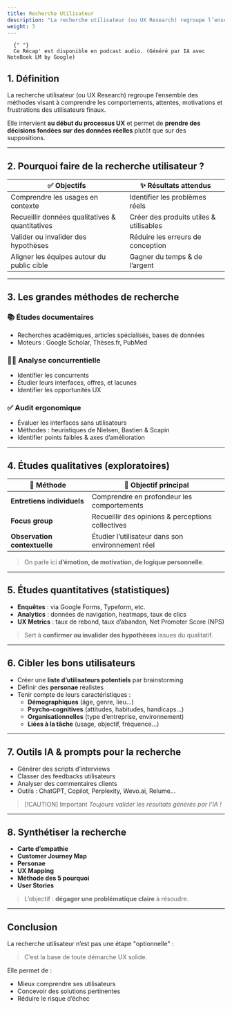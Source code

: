 ```yaml
---
title: Recherche Utilisateur
description: "La recherche utilisateur (ou UX Research) regroupe l’ensemble des méthodes visant à comprendre les comportements, attentes, motivations et frustrations des utilisateurs finaux."
weight: 3
---
```



```
  {" "}
  Ce Récap' est disponible en podcast audio. (Généré par IA avec NoteBook LM by Google)
```

<SrtPlayer
  client:only="react"
  audioSrc="/podcasts/ux-user-research.m4a"
  srtUrl="/podcasts/ux-user-research.srt"
/>

## 1. Définition

La recherche utilisateur (ou UX Research) regroupe l’ensemble des méthodes visant à comprendre les comportements, attentes, motivations et frustrations des utilisateurs finaux.

Elle intervient **au début du processus UX** et permet de **prendre des décisions fondées sur des données réelles** plutôt que sur des suppositions.

---

## 2. Pourquoi faire de la recherche utilisateur ?

| ✅ Objectifs                                    | ✨ Résultats attendus                   |
| ----------------------------------------------- | --------------------------------------- |
| Comprendre les usages en contexte               | Identifier les problèmes réels          |
| Recueillir données qualitatives & quantitatives | Créer des produits utiles & utilisables |
| Valider ou invalider des hypothèses             | Réduire les erreurs de conception       |
| Aligner les équipes autour du public cible      | Gagner du temps & de l’argent           |

---

## 3. Les grandes méthodes de recherche

### 📚 **Études documentaires**

- Recherches académiques, articles spécialisés, bases de données
- Moteurs : Google Scholar, Thèses.fr, PubMed

### 🕵️‍♂️ **Analyse concurrentielle**

- Identifier les concurrents
- Étudier leurs interfaces, offres, et lacunes
- Identifier les opportunités UX

### ✅ **Audit ergonomique**

- Évaluer les interfaces sans utilisateurs
- Méthodes : heuristiques de Nielsen, Bastien & Scapin
- Identifier points faibles & axes d’amélioration

---

## 4. Études qualitatives (exploratoires)

| 🧪 Méthode                   | 👥 Objectif principal                             |
| ---------------------------- | ------------------------------------------------- |
| **Entretiens individuels**   | Comprendre en profondeur les comportements        |
| **Focus group**              | Recueillir des opinions & perceptions collectives |
| **Observation contextuelle** | Étudier l’utilisateur dans son environnement réel |

> On parle ici **d’émotion, de motivation, de logique personnelle**.

---

## 5. Études quantitatives (statistiques)

- **Enquêtes** : via Google Forms, Typeform, etc.
- **Analytics** : données de navigation, heatmaps, taux de clics
- **UX Metrics** : taux de rebond, taux d’abandon, Net Promoter Score (NPS)

> Sert à **confirmer ou invalider des hypothèses** issues du qualitatif.

---

## 6. Cibler les bons utilisateurs

- Créer une **liste d’utilisateurs potentiels** par brainstorming
- Définir des **personae** réalistes
- Tenir compte de leurs caractéristiques :
  - **Démographiques** (âge, genre, lieu…)
  - **Psycho-cognitives** (attitudes, habitudes, handicaps…)
  - **Organisationnelles** (type d’entreprise, environnement)
  - **Liées à la tâche** (usage, objectif, fréquence…)

---

## 7. Outils IA & prompts pour la recherche

- Générer des scripts d’interviews
- Classer des feedbacks utilisateurs
- Analyser des commentaires clients
- Outils : ChatGPT, Copilot, Perplexity, Wevo.ai, Relume…

> [!CAUTION] Important
> _Toujours valider les résultats générés par l’IA !_

---

## 8. Synthétiser la recherche

- **Carte d’empathie**
- **Customer Journey Map**
- **Personae**
- **UX Mapping**
- **Méthode des 5 pourquoi**
- **User Stories**

> L’objectif : **dégager une problématique claire** à résoudre.

---

## Conclusion

La recherche utilisateur n’est pas une étape "optionnelle" :

> C’est la base de toute démarche UX solide.

Elle permet de :

- Mieux comprendre ses utilisateurs
- Concevoir des solutions pertinentes
- Réduire le risque d’échec

```

```
